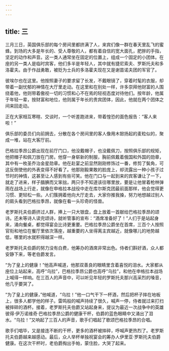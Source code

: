 ```yaml
---
---
---
```

title: 三
---



三月三日，英国俱乐部的每个房间里都挤满了人，来宾们像一群在春天里乱飞的蜜蜂。到场的大多是年长的、受人尊敬的人，都有着自信的宽大面孔，肥胖的手指，坚定的动作和声音。这一类人通常坐在固定的位置上，组成一个固定的小团体。在座的另一类人是临时宾客，他们多半是年轻人，其中就有捷尼索夫、罗斯托夫和多洛霍夫。由于作战勇敢，被贬为士兵的多洛霍夫现在又是谢苗诺夫团的军官了。

彼埃尔也在这里。他按照妻子的要求留了长发，不戴眼镜了，穿着时髦的衣服，却带着一副忧郁的神情在大厅里走动。在这里和在别处一样，许多崇拜他财富的人围绕着他，他则带着傲视一切的习惯和心不在焉的轻视态度对待他们。按年龄，他属于年轻一辈，按财富和地位，他则属于年长的贵宾团体，因此，他就在两个团体之间来回走动。

正在大家相互寒暄、交谈时，一个听差跑进来，带着惶恐的面色报告：“客人来啦！”

俱乐部的委员们向前拥去，分散在各个房间里的客人像用木锨扬起的麦粒似的，聚成一堆，站在大客厅前。

巴格拉季昂公爵出现在前厅门口，他没戴帽子，也没戴佩刀，按照俱乐部的规矩，他把帽子和佩刀放在门房。他穿一身崭新的制服，胸前佩戴着俄国和外国的勋章，其中有一枚圣乔治金星勋章。他在赴宴之前显然刚刚修饰过一番，修剪了鬓角，可这反倒使他的外表变得不好看了。他那刚毅果敢的脸庞上，却流露出一种小孩子过节时的神情，这甚至让人感到有些可笑。他在门口与一起到来的宾客谦让了一下，就走了进来，样子腼腆而又笨拙，两只手不知道该往哪里放，要是让他冒着枪林弹雨在战场上行走，就像在申格拉本战役中走在库尔斯克团最前面那样，他会觉得更习惯、更轻松一些。人们簇拥着他向大厅走去，大家你推我搡，努力地想越过别人的肩头看到巴格拉季昂，就像在看一头珍奇的怪兽。

老罗斯托夫伯爵挤过人群，捧上一只大银盘，盘上放着一首献给巴格拉季昂的颂诗。还未等诗人读完颂诗，就听管事的宣布：“酒席准备好了！”人们于是站起身来，涌向餐桌，都觉得宴会比诗更重要。巴格拉季昂公爵坐在首席，三百个人按照官衔和地位在餐厅里依次落座，越重要的人坐得离主宾越近，就像哪儿的地势越低，哪里的水就积得越深一样。

老罗斯托夫伯爵的努力没有白费，他筹办的酒席非常出色。侍者们斟好酒，众人都安静下来，等老伯爵发言。

“为了皇上的健康！”他高声喊道，他那双善良的眼睛里含着喜悦的泪水。大家都从座位上站起来，高呼“乌拉”，巴格拉季昂公爵也高呼“乌拉”，和他在申格拉本战场上喊得一样响。在三百人的声音中，可以听见年轻的罗斯托夫那兴高采烈的嗓音，他几乎要哭了。

“为了皇上的健康，”他喊道，“乌拉！”他一口气干下一杯酒，然后把杯子摔在地板上，很多人都学他的样子。雷鸣般的喊声持续了很久，喊声一停，侍者就过来打扫被摔碎的酒杯。接着，老罗斯托夫伯爵又站起身来，提议为最近一次战争中的英雄彼得·伊万诺维奇·巴格拉季昂公爵的健康干杯，伯爵的蓝色眼睛中又涌出了泪水。“乌拉！”又响起了三百人的声音，歌手们唱起了歌颂巴格拉季昂的合唱。

歌手们唱毕，又是接连不断的干杯，更多的酒杯被摔碎，呼喊声更热烈了。老罗斯托夫伯爵越来越感动。最后，众人举杯单独祝宴会的筹办人伊里亚·罗斯托夫伯爵健康。在这次干杯时，老伯爵掏出手帕，蒙住脸，大哭了起来。